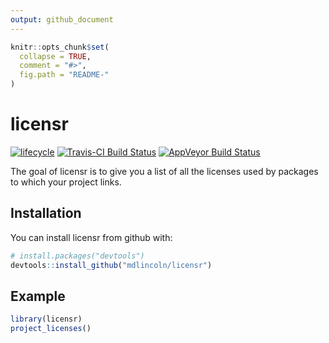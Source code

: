 ```yaml
---
output: github_document
---
```


<!-- README.md is generated from README.Rmd. Please edit that file -->

```r
knitr::opts_chunk$set(
  collapse = TRUE,
  comment = "#>",
  fig.path = "README-"
)
```

# licensr

[![lifecycle](https://img.shields.io/badge/lifecycle-experimental-orange.svg)](https://www.tidyverse.org/lifecycle/#experimental)
[![Travis-CI Build Status](https://travis-ci.org/mdlincoln/licensr.svg?branch=master)](https://travis-ci.org/mdlincoln/licensr)
[![AppVeyor Build Status](https://ci.appveyor.com/api/projects/status/github/mdlincoln/licensr?branch=master&svg=true)](https://ci.appveyor.com/project/mdlincoln/licensr)

The goal of licensr is to give you a list of all the licenses used by packages to which your project links.

## Installation

You can install licensr from github with:

```r
# install.packages("devtools")
devtools::install_github("mdlincoln/licensr")
```

## Example

```r
library(licensr)
project_licenses()
```

